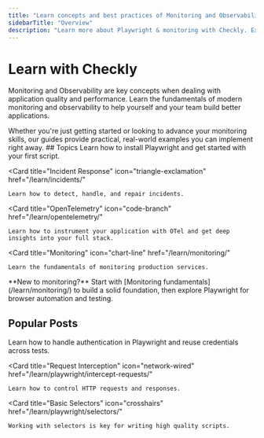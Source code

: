 ```yaml
---
title: "Learn concepts and best practices of Monitoring and Observability"
sidebarTitle: "Overview"
description: "Learn more about Playwright & monitoring with Checkly. Explore how to automate your web with a reliable, programmable monitoring workflow."
---
```


# Learn with Checkly

Monitoring and Observability are key concepts when dealing with application quality and performance. Learn the fundamentals of modern monitoring and observability to help yourself and your team build better applications.

<Info>
Whether you're just getting started or looking to advance your monitoring skills, our guides provide practical, real-world examples you can implement right away.
</Info>
## Topics

<CardGroup cols={2}>
  <Card
    title="Playwright"
    icon="robot"
    href="/learn/playwright/"
  >
    Learn how to install Playwright and get started with your first script.
  </Card>

  <Card
    title="Incident Response"
    icon="triangle-exclamation"
    href="/learn/incidents/"
  >
    Learn how to detect, handle, and repair incidents.
  </Card>

  <Card
    title="OpenTelemetry"
    icon="code-branch"
    href="/learn/opentelemetry/"
  >
    Learn how to instrument your application with OTel and get deep insights into your full stack.
  </Card>

  <Card
    title="Monitoring"
    icon="chart-line"
    href="/learn/monitoring/"
  >
    Learn the fundamentals of monitoring production services.
  </Card>
</CardGroup>

<Tip>
**New to monitoring?** Start with [Monitoring fundamentals](/learn/monitoring/) to build a solid foundation, then explore Playwright for browser automation and testing.
</Tip>

## Popular Posts

<CardGroup cols={3}>
  <Card
    title="Playwright Authentication"
    icon="key"
    href="/learn/playwright/authentication/"
  >
    Learn how to handle authentication in Playwright and reuse credentials across tests.
  </Card>

  <Card
    title="Request Interception"
    icon="network-wired"
    href="/learn/playwright/intercept-requests/"
  >
    Learn how to control HTTP requests and responses.
  </Card>

  <Card
    title="Basic Selectors"
    icon="crosshairs"
    href="/learn/playwright/selectors/"
  >
    Working with selectors is key for writing high quality scripts.
  </Card>
</CardGroup>
